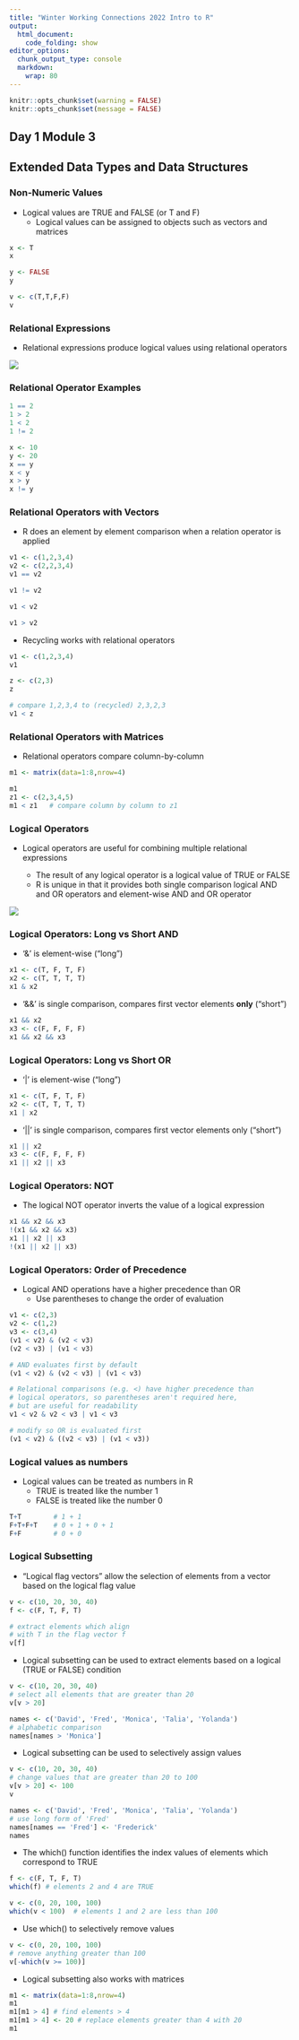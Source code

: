 ```yaml
---
title: "Winter Working Connections 2022 Intro to R"
output:
  html_document:
    code_folding: show
editor_options:
  chunk_output_type: console
  markdown: 
    wrap: 80
---
```


```r
knitr::opts_chunk$set(warning = FALSE)
knitr::opts_chunk$set(message = FALSE)
```

## Day 1 Module 3

## Extended Data Types and Data Structures

### Non-Numeric Values

- Logical values are TRUE and FALSE (or T and F)
  - Logical values can be assigned to objects such as vectors and matrices

```r
x <- T
x

y <- FALSE
y

v <- c(T,T,F,F)
v
```

### Relational Expressions

- Relational expressions produce logical values using relational operators

![](images/relational-expressions.png)

### Relational Operator Examples

```r
1 == 2
1 > 2
1 < 2
1 != 2

x <- 10
y <- 20
x == y
x < y
x > y
x != y
```

### Relational Operators with Vectors

- R does an element by element comparison when a relation operator is applied

```r
v1 <- c(1,2,3,4)
v2 <- c(2,2,3,4)
v1 == v2

v1 != v2

v1 < v2

v1 > v2
```

- Recycling works with relational operators

```r
v1 <- c(1,2,3,4)
v1

z <- c(2,3)
z

# compare 1,2,3,4 to (recycled) 2,3,2,3
v1 < z
```

### Relational Operators with Matrices

- Relational operators compare column-by-column

```r
m1 <- matrix(data=1:8,nrow=4)

m1
z1 <- c(2,3,4,5)
m1 < z1   # compare column by column to z1
```

### Logical Operators

- Logical operators are useful for combining multiple relational expressions

  - The result of any logical operator is a logical value of TRUE or FALSE
  - R is unique in that it provides both single comparison logical AND and OR operators and element-wise AND and OR operator

![](images/logical-operators.png)

### Logical Operators: Long vs Short AND

- '&' is element-wise ("long")

```r
x1 <- c(T, F, T, F)
x2 <- c(T, T, T, T)
x1 & x2
```

- '&&' is single comparison, compares first vector elements **only** ("short")

```r
x1 && x2
x3 <- c(F, F, F, F)
x1 && x2 && x3
```

### Logical Operators: Long vs Short OR

- '|' is element-wise ("long")

```r
x1 <- c(T, F, T, F)
x2 <- c(T, T, T, T)
x1 | x2
```

- '||' is single comparison, compares first vector elements only ("short")

```r
x1 || x2
x3 <- c(F, F, F, F)
x1 || x2 || x3
```

### Logical Operators: NOT

- The logical NOT operator inverts the value of a logical expression

```r
x1 && x2 && x3
!(x1 && x2 && x3)
x1 || x2 || x3
!(x1 || x2 || x3)
```

### Logical Operators: Order of Precedence

- Logical AND operations have a higher precedence than OR
  - Use parentheses to change the order of evaluation

```r
v1 <- c(2,3)
v2 <- c(1,2)
v3 <- c(3,4)
(v1 < v2) & (v2 < v3)
(v2 < v3) | (v1 < v3)

# AND evaluates first by default
(v1 < v2) & (v2 < v3) | (v1 < v3)

# Relational comparisons (e.g. <) have higher precedence than
# logical operators, so parentheses aren't required here,
# but are useful for readability
v1 < v2 & v2 < v3 | v1 < v3

# modify so OR is evaluated first
(v1 < v2) & ((v2 < v3) | (v1 < v3))
```

### Logical values as numbers

- Logical values can be treated as numbers in R
  - TRUE is treated like the number 1
  - FALSE is treated like the number 0

```r
T+T        # 1 + 1
F+T+F+T    # 0 + 1 + 0 + 1
F+F        # 0 + 0
```

### Logical Subsetting

- "Logical flag vectors" allow the selection of elements from a vector based on the logical flag value

```r
v <- c(10, 20, 30, 40)
f <- c(F, T, F, T)

# extract elements which align
# with T in the flag vector f
v[f]
```

- Logical subsetting can be used to extract elements based on a logical (TRUE or FALSE) condition

```r
v <- c(10, 20, 30, 40)
# select all elements that are greater than 20
v[v > 20]

names <- c('David', 'Fred', 'Monica', 'Talia', 'Yolanda')
# alphabetic comparison
names[names > 'Monica']
```

- Logical subsetting can be used to selectively assign values

```r
v <- c(10, 20, 30, 40)
# change values that are greater than 20 to 100
v[v > 20] <- 100
v

names <- c('David', 'Fred', 'Monica', 'Talia', 'Yolanda')
# use long form of 'Fred'
names[names == 'Fred'] <- 'Frederick'
names
```

- The which() function identifies the index values of elements which correspond to TRUE

```r
f <- c(F, T, F, T)
which(f) # elements 2 and 4 are TRUE

v <- c(0, 20, 100, 100)
which(v < 100)  # elements 1 and 2 are less than 100
```

- Use which() to selectively remove values

```r
v <- c(0, 20, 100, 100)
# remove anything greater than 100
v[-which(v >= 100)]
```

- Logical subsetting also works with matrices

```r
m1 <- matrix(data=1:8,nrow=4)
m1
m1[m1 > 4] # find elements > 4
m1[m1 > 4] <- 20 # replace elements greater than 4 with 20
m1
```
